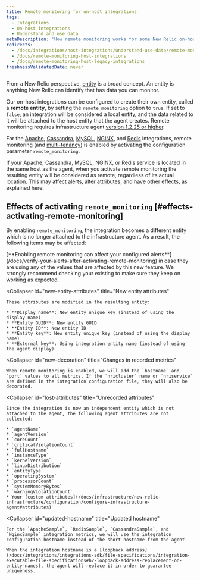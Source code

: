 ```yaml
---
title: Remote monitoring for on-host integrations
tags:
  - Integrations
  - On-host integrations
  - Understand and use data
metaDescription: 'How remote monitoring works for some New Relic on-host integrations (particularly Apache, Cassandra, MySQL, NGINX, and Redis)'
redirects:
  - /docs/integrations/host-integrations/understand-use-data/remote-monitoring-host-integrations
  - /docs/remote-monitoring-host-integrations
  - /docs/remote-monitoring-host-legacy-integrations
freshnessValidatedDate: never
---
```


From a New Relic perspective, [entity](/docs/new-relic-one/use-new-relic-one/core-concepts/what-entity-new-relic#what-is-entity) is a broad concept. An entity is anything New Relic can identify that has data you can monitor.

Our on-host integrations can be configured to create their own entity, called a **remote entity,** by setting the `remote_monitoring` option to `true`. If set to `false`, an integration will be considered a local entity, and the data related to it will be attached to the host entity that the agent creates. Remote monitoring requires infrastructure agent [version 1.2.25 or higher](/docs/release-notes/infrastructure-release-notes/infrastructure-agent-release-notes).

For the [Apache](/docs/integrations/host-integrations/host-integrations-list/apache-monitoring-integration), [Cassandra](/docs/integrations/host-integrations/host-integrations-list/cassandra-monitoring-integration), [MySQL](/docs/integrations/host-integrations/host-integrations-list/mysql-monitoring-integration), [NGINX](/docs/integrations/host-integrations/host-integrations-list/nginx-monitoring-integration), and [Redis](/docs/integrations/host-integrations/host-integrations-list/redis-monitoring-integration) integrations, remote monitoring (and [multi-tenancy](/docs/integrations/host-integrations/getting-started/introduction-host-integrations#multiple-instances)) is enabled by activating the configuration parameter `remote_monitoring`.

<Callout variant="important">
  If your Apache, Cassandra, MySQL, NGINX, or Redis service is located in the same host as the agent, when you activate remote monitoring the resulting entity will be considered as remote, regardless of its actual location. This may affect alerts, alter attributes, and have other effects, as explained here.
</Callout>

## Effects of activating `remote_monitoring` [#effects-activating-remote-monitoring]

By enabling `remote_monitoring`, the integration becomes a different entity which is no longer attached to the infrastructure agent. As a result, the following items may be affected:

<CollapserGroup>
  <Collapser
    id="verify-alerts"
    title="Alert verification"
  >
    [**Enabling remote monitoring can affect your configured alerts**](/docs/verify-your-alerts-after-activating-remote-monitoring) in case they are using any of the values that are affected by this new feature. We strongly recommend checking your existing <InlinePopover type="alerts" /> to make sure they keep on working as expected.
  </Collapser>

  <Collapser
    id="new-entity-attributes"
    title="New entity attributes"
  >
    These attributes are modified in the resulting entity:

    * **Display name**: New entity unique key (instead of using the display name)
    * **Entity GUID**: New entity GUID
    * **Entity ID**: New entity ID
    * **Entity key**: New entity unique key (instead of using the display name)
    * **External key**: Using integration entity name (instead of using the agent display)
  </Collapser>

  <Collapser
    id="new-decoration"
    title="Changes in recorded metrics"
  >
    When remote monitoring is enabled, we will add the `hostname` and `port` values to all metrics. If the `nricluster` name or `nriservice` are defined in the integration configuration file, they will also be decorated.
  </Collapser>

  <Collapser
    id="lost-attributes"
    title="Unrecorded attributes"
  >
    Since the integration is now an independent entity which is not attached to the agent, the following agent attributes are not collected:

    * `agentName`
    * `agentVersion`
    * `coreCount`
    * `criticalViolationCount`
    * `fullHostname`
    * `instanceType`
    * `kernelVersion`
    * `linuxDistribution`
    * `entityType`
    * `operatingSystem`
    * `processorCount`
    * `systemMemoryBytes`
    * `warningViolationCount`
    * Your [custom attributes](/docs/infrastructure/new-relic-infrastructure/configuration/configure-infrastructure-agent#attributes)
  </Collapser>

  <Collapser
    id="updated-hostname"
    title="Updated hostname"
  >
    For the `ApacheSample`, `RedisSample`, `CassandraSample`, and `NginxSample` integration metrics, we will use the integration configuration hostname instead of the short hostname from the agent.

    When the integration hostname is a [loopback address](/docs/integrations/integrations-sdk/file-specifications/integration-executable-file-specifications#h2-loopback-address-replacement-on-entity-names), the agent will replace it in order to guarantee uniqueness.
  </Collapser>
</CollapserGroup>

